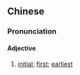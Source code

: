 ==Chinese==
{{zh-forms}}

===Pronunciation===
{{zh-pron
|mn=qz,tw,xm:siōng-chá/zz:siāng-chá
|cat=a
}}

====Adjective====
{{zh-adj}}

# {{lb|zh|Min Nan}} [[initial]]; [[first]]; [[earliest]]